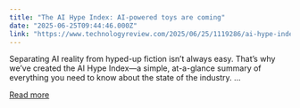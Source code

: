 ```yaml
---
title: "The AI Hype Index: AI-powered toys are coming"
date: "2025-06-25T09:44:46.000Z"
link: "https://www.technologyreview.com/2025/06/25/1119286/ai-hype-index-toys-agents-openai-yoshua-bengio/"
---
```


Separating AI reality from hyped-up fiction isn’t always easy. That’s why we’ve created the AI Hype Index—a simple, at-a-glance summary of everything you need to know about the state of the industry. ...

[Read more](https://www.technologyreview.com/2025/06/25/1119286/ai-hype-index-toys-agents-openai-yoshua-bengio/)
